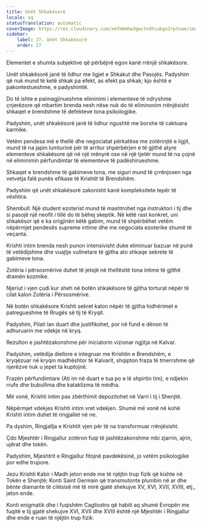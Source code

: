 ```yaml
---
title: Unët Shkakësorë
locale: sq
statusTranslation: automatic
coverImage: https://res.cloudinary.com/xmfm6mhw3gwctndtcubgx2rptnae/image/upload/v1741354419/small_cover_la_gran_rebelion_28716e29d2.webp
sidebar:
    label: 27. Unët Shkakësorë
    order: 27
---
```

Elementet e shumta subjektive që përbëjnë egon kanë rrënjë shkakësore.

Unët shkakësorë janë të lidhur me ligjet e Shkakut dhe Pasojës. Padyshim që nuk mund të ketë shkak pa efekt, as efekt pa shkak; kjo është e pakontestueshme, e padyshimtë.

Do të ishte e paimagjinueshme eliminimi i elementeve të ndryshme çnjerëzore që mbartim brenda nesh nëse nuk do të eliminonim rrënjësisht shkaqet e brendshme të defekteve tona psikologjike.

Padyshim, unët shkakësorë janë të lidhur ngushtë me borxhe të caktuara karmike.

Vetëm pendesa më e thellë dhe negociatat përkatëse me zotërinjtë e ligjit, mund të na japin lumturinë për të arritur shpërbërjen e të gjithë atyre elementeve shkakësore që në një mënyrë ose në një tjetër mund të na çojnë në eliminimin përfundimtar të elementeve të padëshirueshme.

Shkaqet e brendshme të gabimeve tona, me siguri mund të çrrënjosen nga vetvetja falë punës efikase të Krishtit të Brendshëm.

Padyshim që unët shkakësorë zakonisht kanë kompleksitete tepër të vështira.

Shembull: Një student ezoterist mund të mashtrohet nga instruktori i tij dhe si pasojë një neofit i tillë do të bëhej skeptik. Në këtë rast konkret, uni shkakësor që e ka origjinën këtë gabim, mund të shpërbëhet vetëm nëpërmjet pendesës supreme intime dhe me negociata ezoterike shumë të veçanta.

Krishti intim brenda nesh punon intensivisht duke eliminuar bazuar në punë të vetëdijshme dhe vuajtje vullnetare të gjitha ato shkaqe sekrete të gabimeve tona.

Zotëria i përsosmërive duhet të jetojë në thellësitë tona intime të gjithë dramën kozmike.

Njeriut i vjen çudi kur sheh në botën shkakësore të gjitha torturat nëpër të cilat kalon Zotëria i Përsosmërive.

Në botën shkakësore Krishti sekret kalon nëpër të gjitha hidhërimet e patregueshme të Rrugës së tij të Kryqit.

Padyshim, Pilati lan duart dhe justifikohet, por në fund e dënon të adhuruarin me vdekje në kryq.

Rezulton e jashtëzakonshme për iniciatorin vizionar ngjitja në Kalvar.

Padyshim, vetëdija diellore e integruar me Krishtin e Brendshëm, e kryqëzuar në kryqin madhështor të Kalvarit, shqipton fraza të tmerrshme që njerëzve nuk u jepet ta kuptojnë.

Frazën përfundimtare (Ati im në duart e tua po e lë shpirtin tim), e ndjekin rrufe dhe bubullima dhe kataklizma të mëdha.

Më vonë, Krishti intim pas zbërthimit depozitohet në Varri i tij i Shenjtë.

Nëpërmjet vdekjes Krishti intim vret vdekjen. Shumë më vonë në kohë Krishti intim duhet të ringjallet në ne.

Pa dyshim, Ringjallja e Krishtit vjen për të na transformuar rrënjësisht.

Çdo Mjeshtër i Ringjallur zotëron fuqi të jashtëzakonshme mbi zjarrin, ajrin, ujërat dhe tokën.

Padyshim, Mjeshtrit e Ringjallur fitojnë pavdekësinë, jo vetëm psikologjike por edhe trupore.

Jezu Krishti Kabir i Madh jeton ende me të njëjtin trup fizik që kishte në Tokën e Shenjtë; Konti Saint Germain që transmutonte plumbin në ar dhe bënte diamante të cilësisë më të mirë gjatë shekujve XV, XVI, XVII, XVIII, etj., jeton ende.

Konti enigmatik dhe i fuqishëm Cagliostro që habiti aq shumë Evropën me fuqitë e tij gjatë shekujve XVI, XVII dhe XVIII është një Mjeshtër i Ringjallur dhe ende e ruan të njëjtin trup fizik.

